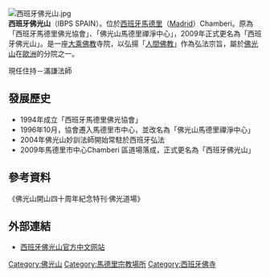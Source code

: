 [[File:西班牙佛光山.jpg|thumb]]<br />
{{citation style|time=2013-06-09T17:17:22+00:00}}
'''西班牙佛光山'''（IBPS SPAIN）。位於[[西班牙|西班牙]][[馬德里|馬德里]]（[[Madrid|Madrid]]）Chamberi。原為「西班牙馬德里佛光協會」、「佛光山馬德里禪淨中心」，2009年正式更名為「西班牙佛光山」。是一座[[大乘佛教|大乘佛教]]寺院，以弘揚「[[人間佛教|人間佛教]]」作為弘法宗旨，屬於[[佛光山|佛光山]]在[[歐洲|歐洲]]的分院之一。

現任住持－滿謙法師<br />

==發展歷史==
*1994年成立「西班牙馬德里佛光協會」
*1996年10月，協會遷入馬德里市中心，並改名為「佛光山馬德里禪淨中心」
*2004年佛光山妙訓法師開始常駐於西班牙弘法
*2009年馬德里市中心Chamberi 區道場落成，正式更名為「西班牙佛光山」

==參考資料==
《佛光山開山四十周年紀念特刊·佛光道場》

==外部連結==
*[http://ibpsspain.weebly.com/index.html 西班牙佛光山官方中文网站] {{Wayback|url=http://ibpsspain.weebly.com/index.html |date=20170923073329 }}

[[Category:佛光山|Category:佛光山]]
[[Category:馬德里宗教場所|Category:馬德里宗教場所]]
[[Category:西班牙佛寺|Category:西班牙佛寺]]